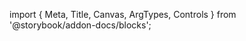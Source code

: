 ﻿import { Meta, Title, Canvas, ArgTypes, Controls } from '@storybook/addon-docs/blocks';

<Meta of={AvatarStories}/>

<Title/>

```fsharp
Avatar() {
    AvatarImage()
    AvatarFallback() {
        "SH"
    }
}
```

<Canvas of={AvatarStories.Default} withToolbar="true" />

<Controls />

### With Image Source

```fsharp
Avatar() {
    AvatarImage(src="https://github.com/shayanhabibi.png")
    AvatarFallback() {
        "SH"
    }
}
```

<Canvas of={AvatarStories.Image} withToolbar="true" />

<Controls of={AvatarStories.Image} />
